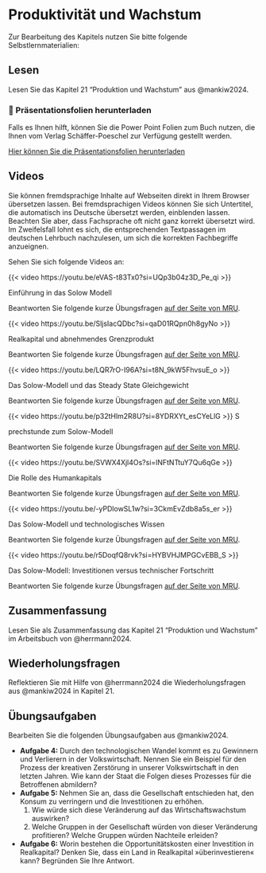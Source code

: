 # Produktivität und Wachstum

Zur Bearbeitung des Kapitels nutzen Sie bitte folgende Selbstlernmaterialien:

## Lesen

Lesen Sie das Kapitel 21 "Produktion und Wachstum" aus @mankiw2024.

::: callout-note
### 📂 Präsentationsfolien herunterladen

Falls es Ihnen hilft, können Sie die Power Point Folien zum Buch nutzen, die Ihnen vom Verlag Schäffer-Poeschel zur Verfügung gestellt werden.

[Hier können Sie die Präsentationsfolien herunterladen](resources/chapter21.ppt){.btn .btn-primary target="_blank"}
:::

## Videos

::: {.callout-important title="Praktischer Hinweis"}
Sie können fremdsprachige Inhalte auf Webseiten direkt in Ihrem Browser übersetzen lassen. Bei fremdsprachigen Videos können Sie sich Untertitel, die automatisch ins Deutsche übersetzt werden, einblenden lassen. Beachten Sie aber, dass Fachsprache oft nicht ganz korrekt übersetzt wird. Im Zweifelsfall lohnt es sich, die entsprechenden Textpassagen im deutschen Lehrbuch nachzulesen, um sich die korrekten Fachbegriffe anzueignen.
:::

Sehen Sie sich folgende Videos an:

::: {#vid-solow1}
{{< video https://youtu.be/eVAS-t83Tx0?si=UQp3b04z3D_Pe_qi >}}

Einführung in das Solow Modell
:::

Beantworten Sie folgende kurze Übungsfragen [auf der Seite von MRU](https://mru.org/practice-questions/introduction-solow-model-practice-questions){target="_blank"}.

::: {.callout-tip collapse="true" title="Video: Realkapital und abnehmendes Grenzprodukt"}
<div>

::: {#vid-solow2}
{{< video https://youtu.be/SljsIacQDbc?si=qaD01RQpn0h8gyNo >}}

Realkapital und abnehmendes Grenzprodukt
:::

</div>

Beantworten Sie folgende kurze Übungsfragen [auf der Seite von MRU](https://mru.org/practice-questions/physical-capital-and-diminishing-returns-practice-questions){target="_blank"}.
:::

::: {.callout-tip collapse="true" title="Video: Das Solow-Modell und das Steady State Gleichgewicht"}
<div>

::: {#vid-solow3}
{{< video https://youtu.be/LQR7rO-I96A?si=t8N_9kW5FhvsuE_o >}}

Das Solow-Modell und das Steady State Gleichgewicht
:::

</div>

Beantworten Sie folgende kurze Übungsfragen [auf der Seite von MRU](https://mru.org/practice-questions/solow-model-and-steady-state-practice-questions){target="_blank"}.
:::

::: {.callout-tip collapse="true" title="Video: Sprechstunde zum Solow-Modell"}
<div>

::: {#vid-solow4}
{{< video https://youtu.be/p32tHlm2R8U?si=8YDRXYt_esCYeLlG >}} S

prechstunde zum Solow-Modell
:::

</div>

Beantworten Sie folgende kurze Übungsfragen [auf der Seite von MRU](https://mru.org/practice-questions/office-hours-solow-model-practice-questions){target="_blank"}.
:::

::: {.callout-tip collapse="true" title="Video: Die Rolle des Humankapitals"}
<div>

::: {#vid-solow5}
{{< video https://youtu.be/SVWX4Xjl4Os?si=lNFtNTtuY7Qu6qGe >}}

Die Rolle des Humankapitals
:::

</div>

Beantworten Sie folgende kurze Übungsfragen [auf der Seite von MRU](https://mru.org/practice-questions/human-capital-and-conditional-convergence-practice-questions){target="_blank"}.
:::

::: {.callout-tip collapse="true" title="Video: Das Solow-Modell und technologisches Wissen"}
<div>

::: {#vid-solow6}
{{< video https://youtu.be/-yPDlowSL1w?si=3CkmEvZdb8a5s_er >}}

Das Solow-Modell und technologisches Wissen
:::

</div>

Beantworten Sie folgende kurze Übungsfragen [auf der Seite von MRU](https://mru.org/practice-questions/solow-model-and-ideas-practice-questions){target="_blank"}.
:::

::: {.callout-tip collapse="true" title="Video: Sprechstunde zum Solow-Modell: Investitionen versus technischer Fortschritt"}
<div>

::: {#vid-solow7}
{{< video https://youtu.be/r5DoqfQ8rvk?si=HYBVHJMPGCvEBB_S >}}

Das Solow-Modell: Investitionen versus technischer Fortschritt
:::

</div>

Beantworten Sie folgende kurze Übungsfragen [auf der Seite von MRU](https://mru.org/practice-questions/office-hours-solow-model-investments-vs-ideas){target="_blank"}.
:::

## Zusammenfassung

Lesen Sie als Zusammenfassung das Kapitel 21 "Produktion und Wachstum" im Arbeitsbuch von @herrmann2024.

## Wiederholungsfragen

Reflektieren Sie mit Hilfe von @herrmann2024 die Wiederholungsfragen aus @mankiw2024 in Kapitel 21.

## Übungsaufgaben

Bearbeiten Sie die folgenden Übungsaufgaben aus @mankiw2024.

-   **Aufgabe 4:** Durch den technologischen Wandel kommt es zu Gewinnern und Verlierern in der Volkswirtschaft. Nennen Sie ein Beispiel für den Prozess der kreativen Zerstörung in unserer Volkswirtschaft in den letzten Jahren. Wie kann der Staat die Folgen dieses Prozesses für die Betroffenen abmildern?
-   **Aufgabe 5:** Nehmen Sie an, dass die Gesellschaft entschieden hat, den Konsum zu verringern und die Investitionen zu erhöhen.
    1.  Wie würde sich diese Veränderung auf das Wirtschaftswachstum auswirken?
    2.  Welche Gruppen in der Gesellschaft würden von dieser Veränderung profitieren? Welche Gruppen würden Nachteile erleiden?
-   **Aufgabe 6:** Worin bestehen die Opportunitätskosten einer Investition in Realkapital? Denken Sie, dass ein Land in Realkapital »überinvestieren« kann? Begründen Sie Ihre Antwort.
